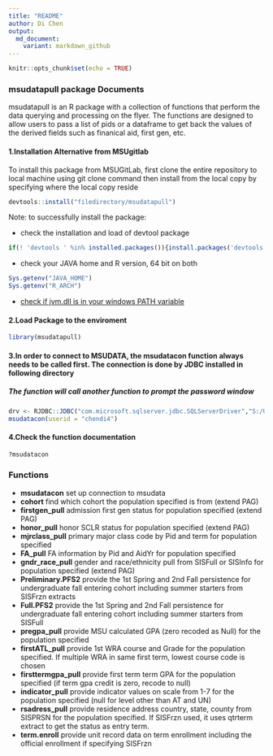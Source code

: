 ```yaml
---
title: "README"
author: Di Chen
output:
  md_document:
    variant: markdown_github
---
```


```r
knitr::opts_chunk$set(echo = TRUE)
```

### msudatapull package Documents

msudatapull is an R package with a collection of functions that perform the data querying and processing on the flyer. The functions are designed to allow users to pass a list of pids or a dataframe to get back the values of the derived fields such as finanical aid, first gen, etc.


#### 1.Installation Alternative from MSUgitlab
To install this package from MSUGitLab, first clone the entire repository to local machine using git clone command
then install from the local copy by specifying where the local copy reside
```r
devtools::install("filedirectory/msudatapull")
```

Note: to successfully install the package:

+ check the installation and load of devtool package

```r
if(! 'devtools ' %in% installed.packages()){install.packages('devtools')}
```

+ check your JAVA home and R version, 64 bit on both 

```r
Sys.getenv("JAVA_HOME")
Sys.getenv("R_ARCH")
```

+ [check if jvm.dll is in your windows PATH variable ](https://stackoverflow.com/questions/7019912/using-the-rjava-package-on-win7-64-bit-with-r) 


#### 2.Load Package to the enviroment
```r
library(msudatapull)
```


#### 3.In order to connect to MSUDATA, the msudatacon function always needs to be called first. The connection is done by JDBC installed in following directory
##### The function will call another function to prompt the password window
```r
drv <- RJDBC::JDBC("com.microsoft.sqlserver.jdbc.SQLServerDriver","S:/Utilities/Microsoft JDBC Driver 4.0 for SQL Server/sqljdbc_4.0/enu/sqljdbc4.jar")
msudatacon(userid = "chendi4")
```

#### 4.Check the function documentation
```r
?msudatacon
```

### Functions
+ **msudatacon** set up connection to msudata 
+ **cohort**  find which cohort the population specified is from (extend PAG)
+ **firstgen_pull** admission first gen status for population specified (extend PAG) 
+ **honor_pull** honor SCLR status for population specified (extend PAG)
+ **mjrclass_pull** primary major class code by Pid and term for population specified
+ **FA_pull** FA information by Pid and AidYr for population specified
+ **gndr_race_pull** gender and race/ethnicity pull from SISFull or SISInfo for population specified (extend PAG)
+ **Preliminary.PFS2** provide the 1st Spring and 2nd Fall persistence for undergraduate fall entering cohort including summer starters from SISFrzn extracts
+ **Full.PFS2** provide the 1st Spring and 2nd Fall persistence for undergraduate fall entering cohort including summer starters from SISFull
+ **pregpa_pull** provide MSU calculated GPA (zero recoded as Null) for the population specified
+ **firstATL_pull** provide 1st WRA course and Grade for the population specified. If multiple WRA in same first term, lowest course code is chosen
+ **firsttermgpa_pull** provide first term term GPA for the population specified (if term gpa credit is zero, recode to null) 
+ **indicator_pull** provide indicator values on scale from 1-7 for the population specified (null for level other than AT and UN)
+ **rsadress_pull** provide residence address country, state, county from SISPRSN for the population specified. If SISFrzn used, it uses qtrterm extract to get the status as entry term.
+ **term.enroll** provide unit record data on term enrollment including the official enrollment if specifying SISFrzn